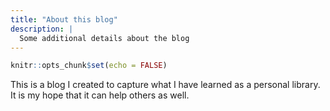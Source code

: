 ```yaml
---
title: "About this blog"
description: |
  Some additional details about the blog
---
```


```r
knitr::opts_chunk$set(echo = FALSE)
```

This is a blog I created to capture what I have learned as a personal library. It is my hope that it can help others as well.